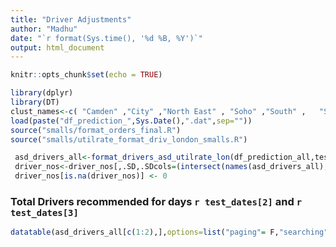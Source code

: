 ```yaml
---
title: "Driver Adjustments"
author: "Madhu"
date: "`r format(Sys.time(), '%d %B, %Y')`"
output: html_document
---  
```

```r
knitr::opts_chunk$set(echo = TRUE)
```




```r
library(dplyr)
library(DT)
clust_names<-c( "Camden" ,"City" ,"North East" , "Soho" ,"South" ,   "Southeast" ,"Victoria" , "West (new)", "West", "EBERTY-ZENTRAL","Central" )
load(paste("df_prediction_",Sys.Date(),".dat",sep=""))
source("smalls/format_orders_final.R")
source("smalls/utilrate_format_driv_london_smalls.R")

 asd_drivers_all<-format_drivers_asd_utilrate_lon(df_prediction_all,test_dates,df_test,clust_names)
 driver_nos<-driver_nos[,.SD,.SDcols=(intersect(names(asd_drivers_all), names(driver_nos)))]
 driver_nos[is.na(driver_nos)] <- 0
```



### Total Drivers recommended for days  `r test_dates[2]` and `r test_dates[3]`

```r
datatable(asd_drivers_all[c(1:2),],options=list("paging"= F,"searching"=F,"autoWidth"= F))%>%formatRound(c(2:ncol(asd_drivers_all)), 2)
```
